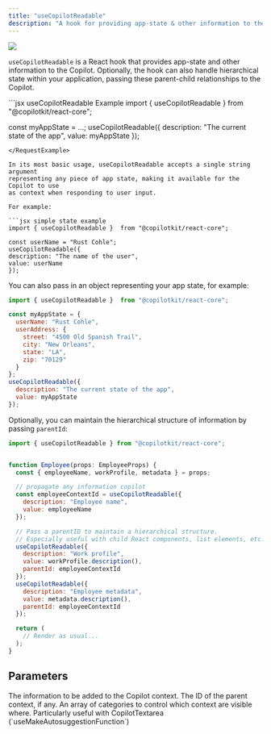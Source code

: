```yaml
---
title: "useCopilotReadable"
description: "A hook for providing app-state & other information to the Copilot."
---
```


<img referrerPolicy="no-referrer-when-downgrade" src="https://static.scarf.sh/a.png?x-pxid=a9b290bb-38f9-4518-ac3b-8f54fdbf43be" />

`useCopilotReadable` is a React hook that provides app-state and other information 
to the Copilot. Optionally, the hook can also handle hierarchical state within your 
application, passing these parent-child relationships to the Copilot.

<RequestExample>
  ```jsx useCopilotReadable Example
  import { useCopilotReadable } 
    from "@copilotkit/react-core";

  const myAppState = ...;
  useCopilotReadable({
    description: "The current state of the app",
    value: myAppState
  });
  ```
</RequestExample>

In its most basic usage, useCopilotReadable accepts a single string argument 
representing any piece of app state, making it available for the Copilot to use 
as context when responding to user input.

For example:

```jsx simple state example
import { useCopilotReadable }  from "@copilotkit/react-core";

const userName = "Rust Cohle";  
useCopilotReadable({
  description: "The name of the user",
  value: userName
});
```

You can also pass in an object representing your app state, 
for example:

```jsx using state
import { useCopilotReadable }  from "@copilotkit/react-core";

const myAppState = {
  userName: "Rust Cohle",
  userAddress: {
    street: "4500 Old Spanish Trail",
    city: "New Orleans",
    state: "LA",
    zip: "70129"
  }
};  
useCopilotReadable({
  description: "The current state of the app",
  value: myAppState
});
```

Optionally, you can maintain the hierarchical structure of information by passing
`parentId`:

```jsx parentId example
import { useCopilotReadable } from "@copilotkit/react-core";


function Employee(props: EmployeeProps) {
  const { employeeName, workProfile, metadata } = props;

  // propagate any information copilot
  const employeeContextId = useCopilotReadable({
    description: "Employee name",
    value: employeeName
  });

  // Pass a parentID to maintain a hierarchical structure.
  // Especially useful with child React components, list elements, etc.
  useCopilotReadable({
    description: "Work profile",
    value: workProfile.description(),
    parentId: employeeContextId
  });
  useCopilotReadable({
    description: "Employee metadata",
    value: metadata.description(),
    parentId: employeeContextId
  });

  return (
    // Render as usual...
  );
}
```

## Parameters

<ResponseField name="information" type="string" required>
  The information to be added to the Copilot context.
</ResponseField>

<ResponseField name="parentId" type="string">
  The ID of the parent context, if any.
</ResponseField>

<ResponseField name="categories" type="string[]">
  An array of categories to control which context are visible where. 
  Particularly useful with CopilotTextarea (`useMakeAutosuggestionFunction`)
</ResponseField>